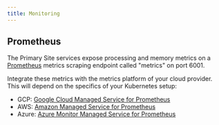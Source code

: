 ```yaml
---
title: Monitoring
---
```


## Prometheus

The Primary Site services expose processing and memory metrics on a
[Prometheus](https://prometheus.io) metrics scraping endpoint called "metrics"
on port 6001.

Integrate these metrics with the metrics platform of your cloud provider. This will depend on the specifics of your Kubernetes setup:

- GCP: [Google Cloud Managed Service for Prometheus](https://cloud.google.com/stackdriver/docs/managed-prometheus)
- AWS: [Amazon Managed Service for Prometheus](https://aws.amazon.com/prometheus/)
- Azure: [Azure Monitor Managed Service for Prometheus](https://learn.microsoft.com/en-us/azure/azure-monitor/essentials/prometheus-metrics-overview)
